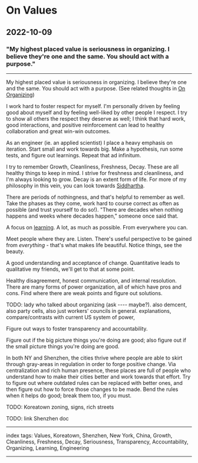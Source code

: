 # On Values

## 2022-10-09

### "My highest placed value is seriousness in organizing. I believe they're one and the same. You should act with a purpose."

---

My highest placed value is seriousness in organizing. I believe they're one and the same. You should act with a purpose. (See related thoughts in [On Organizing](/posts/on-organizing))

I work hard to foster respect for myself. I'm personally driven by feeling good about myself and by feeling well-liked by other people I respect. I try to show all others the respect they deserve as well; I think that hard work, good interactions, and positive reinforcement can lead to healthy collaboration and great win-win outcomes.

As an engineer (ie. an applied scientist) I place a heavy emphasis on iteration. Start small and work towards big. Make a hypothesis, run some tests, and figure out learnings. Repeat that ad infinitum.

I try to remember Growth, Cleanliness, Freshness, Decay. These are all healthy things to keep in mind. I strive for freshness and cleanliness, and I'm always looking to grow. Decay is an extent form of life. For more of my philosophy in this vein, you can look towards [Siddhartha](/posts/on-siddhartha).

There are periods of nothingness, and that's helpful to remember as well. Take the phases as they come, work hard to course correct as often as possible (and trust yourself to do so!). "There are decades when nothing happens and weeks where decades happen," someone once said that. 

A focus on [learning](/posts/on-learning). A lot, as much as possible. From everywhere you can.

Meet people where they are. Listen. There's useful perspective to be gained from *everything* - that's what makes life beautiful. Notice things, see the beauty.

A good understanding and acceptance of change. Quantitative leads to qualitative my friends, we'll get to that at some point.

Healthy disagreement, honest communication, and internal resolution. There are many forms of power organization, all of which have pros and cons. Find where there are weak points and figure out solutions.

TODO: lady who talked about organizing (ask ---- maybe?). also demcent, also party cells, also just workers' councils in general. explanations, compare/contrasts with current US system of power, 

Figure out ways to foster transparency and accountability.

Figure out if the big picture things you're doing are good; also figure out if the small picture things you're doing are good.

In both NY and Shenzhen, the cities thrive where people are able to skirt through gray-areas in regulation in order to forge positive change. Via centralization and rich human presence, these places are full of people who understand how to make their cities better and work towards that effort. Try to figure out where outdated rules can be replaced with better ones, and then figure out how to force those changes to be made. Bend the rules when it helps do good; break them too, if you must.

TODO: Koreatown zoning, signs, rich streets

TODO: link Shenzhen doc

---

index tags: Values, Koreatown, Shenzhen, New York, China, Growth, Cleanliness, Freshness, Decay, Seriousness, Transparency, Accountability, Organizing, Learning, Engineering

---
